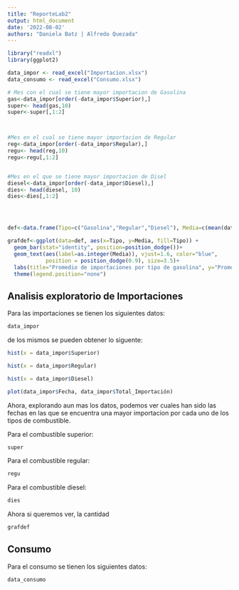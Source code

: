 ```yaml
---
title: "ReporteLab2"
output: html_document
date: '2022-08-02'
authors: "Daniela Batz | Alfredo Quezada"
---
```


```r

library("readxl")
library(ggplot2)

data_impor <- read_excel("Importacion.xlsx")
data_consumo <- read_excel("Consumo.xlsx")

# Mes con el cual se tiene mayor importacion de Gasolina
gas<-data_impor[order(-data_impor$Superior),]
super<- head(gas,10)
super<-super[,1:2]



#Mes en el cual se tiene mayor importacion de Regular 
reg<-data_impor[order(-data_impor$Regular),]
regu<- head(reg,10)
regu<-regu[,1:2]


#Mes en el que se tiene mayor importacion de Disel 
diesel<-data_impor[order(-data_impor$Diesel),]
dies<- head(diesel, 10)
dies<-dies[,1:2]




def<-data.frame(Tipo=c("Gasolina","Regular","Diesel"), Media=c(mean(data_impor$Superior), mean(data_impor$Regular), mean(data_impor$Diesel)))

grafdef<-ggplot(data=def, aes(x=Tipo, y=Media, fill=Tipo)) +
  geom_bar(stat="identity", position=position_dodge())+
  geom_text(aes(label=as.integer(Media)), vjust=1.6, color="blue",
            position = position_dodge(0.9), size=3.5)+
  labs(title="Promedio de importaciones por tipo de gasolina", y="Promedio")+
  theme(legend.position="none")


```

## Analisis exploratorio de Importaciones 

Para las importaciones se tienen los siguientes datos:

```r
data_impor
```

de los mismos se pueden obtener lo siguente: 

```r
hist(x = data_impor$Superior)
```



```r
hist(x = data_impor$Regular)
```



```r
hist(x = data_impor$Diesel)
```



```r
plot(data_impor$Fecha, data_impor$Total_Importación)
```


Ahora, explorando aun mas los datos, podemos ver cuales han sido las fechas en las que se encuentra una mayor importacion por cada uno de los tipos de combustible. 

Para el combustible superior: 

```r
super
```

Para el combustible regular: 

```r
regu
```

Para el combustible diesel: 
```r
dies
```


Ahora si queremos ver, la cantidad 

```r
grafdef
```






## Consumo 

Para el consumo se tienen los siguientes datos:
```r
data_consumo
```



